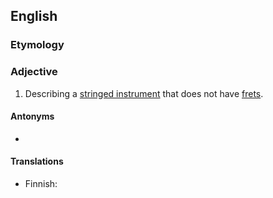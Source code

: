 ==English==

===Etymology===
{{suffix|en|fret|less}}

===Adjective===
{{en-adj|-}}

# Describing a [[stringed instrument]] that does not have [[fret]]s.

====Antonyms====
* {{l|en|fretted}}

====Translations====
{{trans-top|having no frets}}
* Finnish: {{t|fi|otenauhaton}}
{{trans-mid}}
{{trans-bottom}}